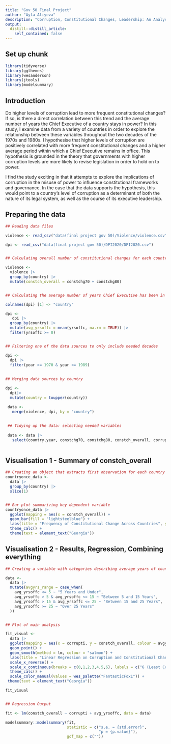```yaml
---
title: "Gov 50 Final Project"
author: "Ayla Aliyeva"
description: "Corruption, Constitutional Changes, Leadership: An Analysis "
output:
  distill::distill_article:
    self_contained: false
---
```


## Set up chunk
```r
library(tidyverse)
library(ggthemes)
library(wesanderson)
library(jtools)
library(modelsummary)
```


## Introduction

Do higher levels of corruption lead to more frequent constitutional changes? If so, is there a direct correlation between this trend and the average number of years the Chief Executive of a country stays in power? In this study, I examine data from a variety of countries in order to explore the relationship between these variables throughout the two decades of the 1970s and 1980s. I hypothesise that higher levels of corruption are positively correlated with more frequent constitutional changes and a higher average period within which a Chief Executive remains in office. This hypothesis is grounded in the theory that governments with higher corruption levels are more likely to revise legislation in order to hold on to power.

 I find the study exciting in that it attempts to explore the implications of corruption in the misuse of power to influence constitutional frameworks and governance. In the case that the data supports the hypothesis, this would point to a country’s level of corruption as a determinant of both the nature of its legal system, as well as the course of its executive leadership.





## Preparing the data

```r

## Reading data files

violence <- read_csv("data(final project gov 50)/Violence/violence.csv")

dpi <- read_csv("data(final project gov 50)/DPI2020/DPI2020.csv")


## Calculating overall number of constitutional changes for each country over a given period

violence <- 
  violence |>
  group_by(country) |>
  mutate(constch_overall = constchg70 + constchg80) 


## Calculating the average number of years Chief Executive has been in office for each country

colnames(dpi) [1] <- "country"

dpi <- 
   dpi |>
  group_by(country) |>
  mutate(avg_yrsoffc = mean(yrsoffc, na.rm = TRUE)) |>
  filter(yrsoffc >= 0)


## Filtering one of the data sources to only include needed decades

dpi <- 
  dpi |>
  filter(year >= 1970 & year <= 1989) 
  
  
## Merging data sources by country

dpi <- 
  dpi|>
  mutate(country = toupper(country))

 data <- 
   merge(violence, dpi, by = "country")
 
 
 ## Tidying up the data: selecting needed variables
 
 data <- data |>
   select(country,year, constchg70, constchg80, constch_overall, corrupti, yrsoffc, avg_yrsoffc)
 


```




## Visualisation 1 - Summary of constch_overall


```r

## Creating an object that extracts first observation for each country
countryonce_data <-
  data |>
  group_by(country) |>
  slice(1)


## Bar plot summarizing key dependent variable
countryonce_data |>
  ggplot(mapping = aes(x = constch_overall)) + 
  geom_bar(fill = "lightsteelblue") + 
  labs(title = "Frequency of Constitutional Change Across Countries", y = "Number of Countries", x = "Number of Major Constitutional Changes (1970s-1980s)") + 
  theme_calc() +
  theme(text = element_text("Georgia"))


```






## Visualisation 2 - Results, Regression, Combining everything 
 

```r

## Creating a variable with categories describing average years of countries' Chief Executive in office

data <- 
  data |>
  mutate(avgyrs_range = case_when(
    avg_yrsoffc <= 5 ~ "5 Years and Under",
    avg_yrsoffc > 5 & avg_yrsoffc <= 15 ~ "Between 5 and 15 Years",
    avg_yrsoffc > 15 & avg_yrsoffc <= 25 ~ "Between 15 and 25 Years",
    avg_yrsoffc >= 25 ~ "Over 25 Years"
  )) 


## Plot of main analysis 

fit_visual <- 
  data |>
  ggplot(mapping = aes(x = corrupti, y = constch_overall, colour = avgyrs_range)) + 
  geom_point() + 
  geom_smooth(method = lm, colour = "salmon") + 
  labs(title = "Linear Regression on Corruption and Constitutional Changes", y = "Number of Constitutional Changes", x = "Corruption Level", colour = "Mean Chief Executive Term") + 
  scale_x_reverse() +
  scale_x_continuous(breaks = c(0,1,2,3,4,5,6), labels = c("6 (Least Corrupt)", "5","4","3","2","1","0 (Most Corrupt)")) + 
  theme_calc() +
  scale_color_manual(values = wes_palette("FantasticFox1")) +
 theme(text = element_text("Georgia"))

fit_visual


## Regression Output

fit <- lm(constch_overall ~ corrupti + avg_yrsoffc, data = data)

modelsummary::modelsummary(fit,
                           statistic = c("s.e. = {std.error}",
                                         "p = {p.value}"),
                           gof_map = c("")) 








```